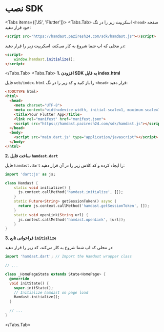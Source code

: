 # نصب SDK


 
<Tabs items={['JS', 'Flutter']}>
  <Tabs.Tab>
  اسکریپت زیر را در تگ `<head>` صفحه خود قرار دهید:
```html showLineNumbers
<script src="https://hamdast.paziresh24.com/sdk/hamdast.js"></script>
```
 
 در محلی که اپ شما شروع به کار می‌کند، اسکریپت زیر را قرار دهید:
```html showLineNumbers
<script>
    window.hamdast.initialize();
</script>
```
  </Tabs.Tab>
  <Tabs.Tab>
**1. افزودن SDK به فایل index.html**

فایل `web/index.html` را باز کنید و کد زیر را در تگ `<head>` قرار دهید:
```html showLineNumbers {8}
<!DOCTYPE html>
<html>
  <head>
    <meta charset="UTF-8">
    <meta content="width=device-width, initial-scale=1, maximum-scale=1, user-scalable=no" name="viewport">
    <title>Your Flutter App</title>
    <link rel="manifest" href="manifest.json">
    <script src="https://hamdast.paziresh24.com/sdk/hamdast.js"></script>
  </head>
  <body>
    <script src="main.dart.js" type="application/javascript"></script>
  </body>
</html>
```
**2. ساخت فایل `hamdast.dart`**

فایل `hamdast.dart` را ایجاد کرده و کد کلاس زیر را در آن قرار دهید:
```dart showLineNumbers
import 'dart:js' as js;

class Hamdast {
    static void initialize() {
      js.context.callMethod('hamdast.initialize', []);
    }
    static Future<String> getSessionToken() async {
      return js.context.callMethod('hamdast.getSessionToken', []);
    }
    static void openLink(String url) {
      js.context.callMethod('hamdast.openLink', [url]);
    }
}
```
**3. فراخوانی تابع `initialize`**

در محلی که اپ شما شروع به کار می‌کند، کد زیر را قرار دهید:
```dart showLineNumbers {1,10}
import 'hamdast.dart'; // Import the Hamdast wrapper class

// ...

class _HomePageState extends State<HomePage> {
  @override
  void initState() {
    super.initState();
    // Initialize hamdast on page load
    Hamdast.initialize();
  }
  
  // ...
}
```
</Tabs.Tab>
</Tabs>
